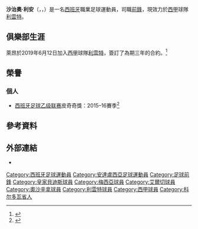 {{noteTA|G1=UEFA|G2=laliga|G3=|G4=|G6=西班牙國王盃
|T=zh-hans:塞尔希奥·莱昂;zh-hk:沙治奧·利安;zh-tw:塞爾希奧·萊昂;
|1=zh-hans:塞尔希奥·莱昂;zh-tw:塞爾希奧·萊昂;zh-hk:沙治奧·利安;
}}

{{Infobox football biography
| name = 沙治奧·利安<br />Sergio León
| image = Elche_vs_Mallorca_14_(cropped)_2.JPG
| fullname = Sergio León Limones
| birth_date = {{birth date and age|1989|1|6|df=y}}
| birth_place = {{ESP}}[[濱河帕爾馬|濱河帕爾馬]]
| height = {{height|m=1.77}}
| position = 前鋒
| currentclub = [[萊萬特體育聯盟|萊萬特]]
| clubnumber = 7
| youthyears1 = 2004–2010 | youthclubs1 = [[皇家貝迪斯|貝蒂斯]]
| years1 = 2009–2011 | clubs1 = 貝蒂斯B隊 | caps1 = 15 | goals1 = 1
| years2 = 2010 | clubs2 = 貝蒂斯 | caps2 = 1 | goals2 = 0
| years3 = 2011–2013 | clubs3 = [[雷烏斯體育足球會|雷烏斯體育]] | caps3 = 72 | goals3 = 29
| years4 = 2013–2015 | clubs4 = 艾爾切B隊 | caps4 = 26 | goals4 = 12
| years5 = 2013 | clubs5 = → [[皇家梅西亞|皇家梅西亞]] (外租) | caps5 = 2 | goals5 = 0
| years6 = 2014–2015 | clubs6 = → [[拉高斯迪拿體育會|拉高斯迪拿]] (外租) | caps6 = 35 | goals6 = 9
| years9 = 2015–2016 | clubs9 = [[埃尔切足球俱乐部|埃爾切]] | caps9 = 41 | goals9 = 22
| years10 = 2016–2017 | clubs10 = [[奧沙辛拿體育會|奧沙辛拿]] | caps10 = 33 | goals10 = 10
| years11 = 2017–2019 | clubs11 = [[皇家貝迪斯|貝蒂斯]] | caps11 = 47 | goals11 = 11
| years12 = 2019– | clubs12 = [[萊萬特體育聯盟|利雲特]] | caps12 = 49 | goals12 = 3
| totalcaps = | totalgoals = 
| nationalyears1 = | nationalteam1 = | nationalcaps1 = | nationalgoals1 = 
| club-update = 2021年5月11日
| nationalteam-update = 
}}     

'''沙治奧·利安'''（{{lang-es|Sergio León Limones}}，{{IPA-es|ˈseɾxjo leˈon}}，{{bd|1989年|1月6日||}}）是一名[[西班牙|西班牙]]職業足球運動員，司職[[前鋒|前鋒]]，現效力於[[西甲|西甲]]球隊[[萊萬特體育聯盟|利雲特]]。

== 俱樂部生涯 ==
萊昂於2019年6月12日加入[[西甲|西甲]]球隊[[萊萬特體育聯盟|利雲特]]，簽訂了為期三年的合約。<ref>{{cite web|url=http://www.levanteud.com/en/info/levante-ud-sign-sergio-leon-for-the-next-three-seasons|title=Levante UD sign Sergio León for the next three seasons|publisher=Levante UD|date=2019-06-12|accessdate=2019-07-03|archive-date=2021-05-12|archive-url=https://web.archive.org/web/20210512084754/https://www.levanteud.com/en/info/levante-ud-sign-sergio-leon-for-the-next-three-seasons}}</ref>

== 榮譽 ==
=== 個人 ===
* [[西班牙足球乙级联赛|西班牙足球乙级联赛]]皮奇奇獎：2015–16賽季<ref>{{cite news|url=http://elcorreoweb.es/deportes-betis/sergio-leon-gana-el-pichichi-de-segunda-y-esta-loco-por-jugar-con-el-betis-en-primera-LI1857951|title=Sergio León gana el pichichi de Segunda y está loco por jugar con el Betis en Primera|trans-title=Sergio León wins the ''Segunda'' ''pichichi'' and is mad about playing for Betis in ''Primera''|newspaper=El Correo|language=es|date=2016-06-04|accessdate=2016-06-05}}</ref>

== 參考資料 ==
{{Reflist}}

==外部連結==
*{{Soccerway}}

{{皇家華拉度列足球會球員名單}}

{{DEFAULTSORT:Leon, Sergio}}
[[Category:西班牙足球運動員|Category:西班牙足球運動員]]
[[Category:安達盧西亞足球運動員|Category:安達盧西亞足球運動員]]
[[Category:足球前鋒|Category:足球前鋒]]
[[Category:皇家貝迪斯球員|Category:皇家貝迪斯球員]]
[[Category:梅西亞球員|Category:梅西亞球員]]
[[Category:艾爾切球員|Category:艾爾切球員]]
[[Category:奧沙辛拿球員|Category:奧沙辛拿球員]]
[[Category:利雲特球員|Category:利雲特球員]]
[[Category:西甲球員|Category:西甲球員]]
[[Category:科尔多瓦省人|Category:科尔多瓦省人]]